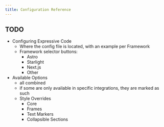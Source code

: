 ```yaml
---
title: Configuration Reference
---
```


## TODO

- Configuring Expressive Code
    - Where the config file is located, with an example per Framework
    - Framework selector buttons:
        - Astro
        - Starlight
        - Next.js
        - Other
- Available Options
    - all combined
    - if some are only available in specific integrations, they are marked as such
    - Style Overrides
        - Core
        - Frames
        - Text Markers
        - Collapsible Sections
